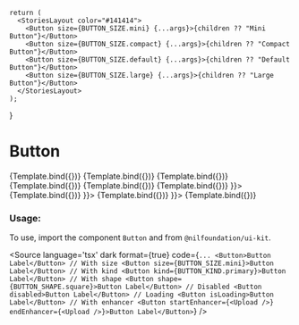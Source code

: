 
<Meta
    title="Form/Button"
    component={Button}
/>

    return (
      <StoriesLayout color="#141414">
        <Button size={BUTTON_SIZE.mini} {...args}>{children ?? "Mini Button"}</Button>
        <Button size={BUTTON_SIZE.compact} {...args}>{children ?? "Compact Button"}</Button>
        <Button size={BUTTON_SIZE.default} {...args}>{children ?? "Default Button"}</Button>
        <Button size={BUTTON_SIZE.large} {...args}>{children ?? "Large Button"}</Button>
      </StoriesLayout>
    );
}

# Button


<Canvas isColumn>
    <Story name="Primary" args={{kind: "primary"}}>
        {Template.bind({})}
    </Story>
    <Story name="Secondary" args={{kind: "secondary"}}>
        {Template.bind({})}
    </Story>
    <Story name="Tertiary" args={{kind: "tertiary"}}>
        {Template.bind({})}
    </Story>
    <Story name="Danger" args={{kind: "danger"}}>
        {Template.bind({})}
    </Story>
    <Story name="Disabled" args={{disabled: true}}>
        {Template.bind({})}
    </Story>
    <Story name="Loading" args={{isLoading: true, children: ""}}>
        {Template.bind({})}
    </Story>
    <Story name="Shape Square" args={{shape: BUTTON_SHAPE.square, children: <HeartIcon size={20} />}}>
        {Template.bind({})}
    </Story>
    <Story name="With Start Enhancer" args={{startEnhancer: <HeartIcon />}}>
        {Template.bind({})}
    </Story>
  <Story name="With End Enhancer" args={{endEnhancer: <HeartIcon />}}>
        {Template.bind({})}
    </Story>
</Canvas>

<ArgsTable of={Button} />

### Usage:

To use, import the component `Button` and from `@nilfoundation/ui-kit`.

<Source
  language='tsx'
  dark
  format={true}
  code={`
         ...
        <Button>Button Label</Button>
        // With size
        <Button size={BUTTON_SIZE.mini}>Button Label</Button>
        // With kind
        <Button kind={BUTTON_KIND.primary}>Button Label</Button>
        // With shape
        <Button shape={BUTTON_SHAPE.square}>Button Label</Button>
        // Disabled
        <Button disabled>Button Label</Button>
        // Loading
        <Button isLoading>Button Label</Button>
        // With enhancer
        <Button startEnhancer={<Upload />} endEnhancer={<Upload />}>Button Label</Button>
  `}
/>
